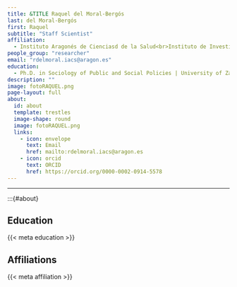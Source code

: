 ```yaml
---
title: &TITLE Raquel del Moral-Bergós
last: del Moral-Bergós
first: Raquel
subtitle: "Staff Scientist"
affiliation: 
  - Instituto Aragonés de Cienciasd de la Salud<br>Instituto de Investigación Sanitaria Aragón
people_group: "researcher"
email: "rdelmoral.iacs@aragon.es"
education:
  - Ph.D. in Sociology of Public and Social Policies | University of Zaragoza | 2019 <br> B.S. Biochemistry & Molecular and cellular biology | University of Zaragoza | 2010 <br> B.S. Biology | Complutense University of Madrid | 2005
description: ""
image: fotoRAQUEL.png
page-layout: full
about: 
  id: about
  template: trestles
  image-shape: round
  image: fotoRAQUEL.png
  links:
    - icon: envelope
      text: Email
      href: mailto:rdelmoral.iacs@aragon.es
    - icon: orcid
      text: ORCID
      href: https://orcid.org/0000-0002-0914-5578  
---
```


<hr>


:::{#about}

## Education
{{< meta education >}}

## Affiliations
{{< meta affiliation >}}
